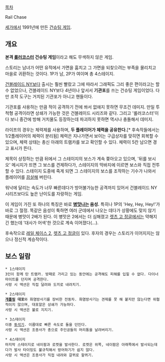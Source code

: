 [[목차]]

Rail Chase

[[세가]]에서 1991년에 만든 [[건슈팅 게임]].

{{{#!html
<object width="425" height="344"><param name="movie" value="http://www.youtube.com/v/GQd3FFT7pnc&hl=ko&fs=1"></param><param name="allowFullScreen" value="true"></param><param name="allowscriptaccess" value="always"></param><embed src="http://www.youtube.com/v/GQd3FFT7pnc&hl=ko&fs=1" type="application/x-shockwave-flash" allowscriptaccess="always" allowfullscreen="true" width="425" height="344"></embed></object>}}}

== 개요 ==
'''본격 [[롤러코스터]] 건슈팅 게임'''이라고 해도 무색하지 않은 게임.

스토리는 남녀가 어떤 유적에서 가면을 훔치고 그 가면을 되찾으려는 부족을 물리치고 마을로 귀환하는 것이다. 1P가 남, 2P가 여이며 총 4스테이지.

[[건블레이드 NY]]보다 출시는 훨씬 빨랐고 그에 따라서 그래픽도 그리 좋은 편이라고는 할 수 없었으나, 건블레이드 NY보다 4년이나 앞서서 '''기관포'''를 쓰는 건슈팅 게임이었다. 다만 조작 도구는 거치된 기관포가 아니고 핸들이다.

기관포를 사용하는 만큼 적이 공격하기 전에 쏴서 없애지 못하면 무조건 데미지. 만일 투척형 공격이라면 상쇄가 가능한 것은 건블레이드 시리즈와 같다. 그리고 '롤러코스터'이다 보니 중간에 방해 거치물도 등장하는데 파괴하지 못하면 역시나 충돌해서 데미지.

라이프의 경우는 체력제를 사용하며, '''두 플레이어가 체력을 공유한다.'''[* 후속작들에서는 1/2플레이어의 체력이 분리됨] 체력은 지나가면서 보이는 구급상자를 맞히면 회복할 수 있으며, 체력 상태는 총신 아래의 트램카를 보고 확인할 수 있다. 체력이 5칸 남으면 경고 표시가 뜬다.

제목이 상징하는 만큼 뒤에서 그 스테이지의 보스가 계속 쫒아오고 있으며, '뒤를 보시오' 메시지가 뜨면 그 보스를 견제하다가, 스테이지의 막바지에 이르면 보스와 직접 전투할 수 있다. 스테이지 도중에 죽게 되면 그 스테이지의 보스를 조작하는 기수가 나와서 플레이어를 [[끔살]]해 버린다.

워낙에 달리는 속도가 너무 빠른데다가 방어불가능한 공격까지 있어서 건블레이드 NY 시리즈보다도 높은 난이도를 자랑하는 게임.

이 게임이 가진 또 하나의 특징은 바로 '''[[병맛]]나는 음성.''' 특히나 1P의 'Hey, Hey, Hey!'가 바로 그 절정. 똑같은 음성이 툭하면 여러 군데에서 나오는 데다가 상황에도 맞지 않기 때문에 병맛이 2배가 된다. 이 병맛은 2에서는 더 심해졌고 [[렛츠 고 정글]]에서는 약해지긴 했는데 '대사가 어색'한 것으로 계속 이어졌다(…).

후속작으로 [[레일 체이스 2]], [[렛츠 고 정글]]이 있다. 후자의 경우는 스토리가 이어지지는 않으나 정신적 계승작이다.

== 보스 일람 ==
 * 1스테이지
 3인이 함께 탄 트램카. 방패로 가리고 있는 동안에는 공격해도 피해를 입힐 수 없다. 다이너마이트를 던지며 공격한다.
 사망 시 액션은 직접 달려와 도끼로 내려치기.

 * 2스테이지
 '''[[개틀링]] 대포'''와 화염방사기를 장비한 전동차. 화염방사기는 견제를 못 해 붙지만 않는다면 위협적이지 않으며, 대포알은 상쇄가 가능하다.
 사망 시 액션은 불로 지지기.

 * 3스테이지
 이중 [[투석기]]. 이름대로 빠른 속도로 돌을 던진다.
 사망 시 액션은 조종사가 총으로 주인공들의 머리통을 날려버리기.

 * 4스테이지
 마지막 스테이지로 네이팜과 로켓을 발사한다. 로켓은 위쪽, 네이팜은 아래쪽에서 발사되는데다가 발사 타이밍도 불규칙해서 방어하기가 쉽지 않다.
 사망 시 액션은 조종사가 직접 내려와 갈퀴로 할퀴기.
